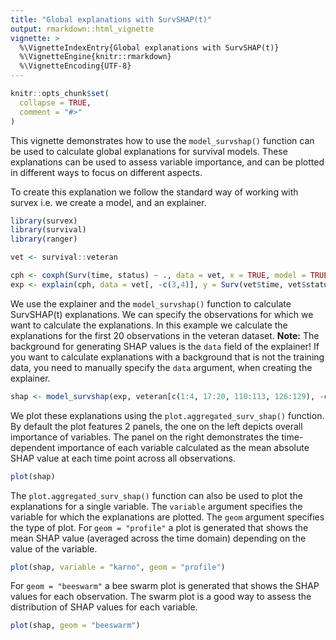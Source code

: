 ```yaml
---
title: "Global explanations with SurvSHAP(t)"
output: rmarkdown::html_vignette
vignette: >
  %\VignetteIndexEntry{Global explanations with SurvSHAP(t)}
  %\VignetteEngine{knitr::rmarkdown}
  %\VignetteEncoding{UTF-8}
---
```


```r
knitr::opts_chunk$set(
  collapse = TRUE,
  comment = "#>"
)
```

This vignette demonstrates how to use the `model_survshap()` function can be used to calculate global explanations for survival models. These explanations can be used to assess variable importance, and can be plotted in different ways to focus on different aspects.

To create this explanation we follow the standard way of working with survex i.e. we create a model, and an explainer.


```r
library(survex)
library(survival)
library(ranger)

vet <- survival::veteran

cph <- coxph(Surv(time, status) ~ ., data = vet, x = TRUE, model = TRUE)
exp <- explain(cph, data = vet[, -c(3,4)], y = Surv(vet$time, vet$status))

```

We use the explainer and the `model_survshap()` function to calculate SurvSHAP(t) explanations. We can specify the observations for which we want to calculate the explanations. In this example we calculate the explanations for the first 20 observations in the veteran dataset. **Note:** The background for generating SHAP values is the `data` field of the explainer! If you want to calculate explanations with a background that is not the training data, you need to manually specify the `data` argument, when creating the explainer.  

```r
shap <- model_survshap(exp, veteran[c(1:4, 17:20, 110:113, 126:129), -c(3,4)])
```

We plot these explanations using the `plot.aggregated_surv_shap()` function.  By default the plot features 2 panels, the one on the left depicts overall importance of variables. The panel on the right demonstrates the time-dependent importance of each variable calculated as the mean absolute SHAP value at each time point across all observations.

```r
plot(shap)
```

The `plot.aggregated_surv_shap()` function can also be used to plot the explanations for a single variable. The `variable` argument specifies the variable for which the explanations are plotted. The `geom` argument specifies the type of plot. For `geom = "profile"` a plot is generated that shows the mean SHAP value (averaged across the time domain) depending on the value of the variable.

```r
plot(shap, variable = "karno", geom = "profile")
```

For `geom = "beeswarm"` a bee swarm plot is generated that shows the SHAP values for each observation. The swarm plot is a good way to assess the distribution of SHAP values for each variable.

```r
plot(shap, geom = "beeswarm")
```
